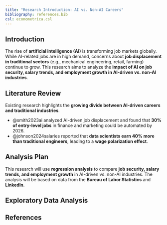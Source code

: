 ```yaml
---
title: "Research Introduction: AI vs. Non-AI Careers"
bibliography: references.bib
csl: econometrica.csl
---
```


## Introduction  

The rise of **artificial intelligence (AI)** is transforming job markets globally. While AI-related jobs are in high demand, concerns about **job displacement in traditional sectors** (e.g., mechanical engineering, retail, farming) continue to grow. This research aims to analyze the **impact of AI on job security, salary trends, and employment growth in AI-driven vs. non-AI industries**.

## Literature Review  
Existing research highlights the **growing divide between AI-driven careers and traditional industries**.

- @smith2023ai analyzed AI-driven job displacement and found that **30% of entry-level jobs** in finance and marketing could be automated by 2026.  
- @johnson2024salaries reported that **data scientists earn 40% more than traditional engineers**, leading to a **wage polarization effect**.

## Analysis Plan
This research will use **regression analysis** to compare **job security, salary trends, and employment growth** in AI-driven vs. non-AI industries. The analysis will be based on data from the **Bureau of Labor Statistics** and **LinkedIn**.

## Exploratory Data Analysis




## References  

